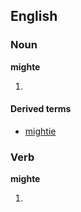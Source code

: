 ==English==

===Noun===
'''mighte'''

# {{obsolete spelling of|might}}

====Derived terms====
*[[mightie]]

===Verb===
'''mighte'''

# {{obsolete spelling of|might}}